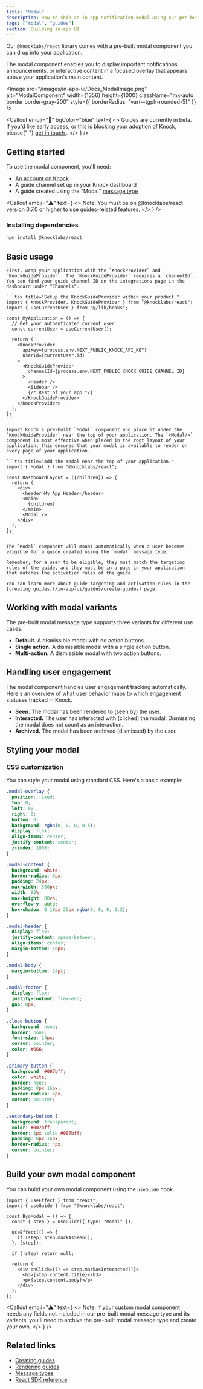 ```yaml
---
title: "Modal"
description: How to ship an in-app notification modal using our pre-built guides component.
tags: ["modal", "guides"]
section: Building in-app UI
---
```


Our `@knocklabs/react` library comes with a pre-built modal component you can drop into your application.

The modal component enables you to display important notifications, announcements, or interactive content in a focused overlay that appears above your application's main content.

<Image
  src="/images/in-app-ui/Docs_ModalImage.png"
  alt="ModalComponent"
  width={1356}
  height={1000}
  className="mx-auto border border-gray-200"
  style={{ borderRadius: "var(--tgph-rounded-5)" }}
/>

<Callout
  emoji="🚧"
  bgColor="blue"
  text={
    <>
      Guides are currently in beta. If you'd like early access, or this is
      blocking your adoption of Knock, please{" "}
      <a href="mailto:support@knock.app?subject=Guides%20beta%20access">
        get in touch
      </a>
      .
    </>
  }
/>

## Getting started

To use the modal component, you'll need:

- [An account on Knock](https://dashboard.knock.app)
- A guide channel set up in your Knock dashboard
- A guide created using the "Modal" [message type](/in-app-ui/message-types)

<Callout
  emoji="⚠️"
  text={
    <>
      <span className="font-bold">Note:</span> You must be on @knocklabs/react
      version 0.7.0 or higher to use guides-related features.
    </>
  }
/>

### Installing dependencies

```bash title="Installing dependencies"
npm install @knocklabs/react
```

## Basic usage

<Steps titleSize="h3">
  <Step title="Setup the KnockGuideProvider">
    
    First, wrap your application with the `KnockProvider` and `KnockGuideProvider`. The `KnockGuideProvider` requires a `channelId`. You can find your guide channel ID on the integrations page in the dashboard under "Channels".

    ```tsx title="Setup the KnockGuideProvider within your product."
    import { KnockProvider, KnockGuideProvider } from "@knocklabs/react";
    import { useCurrentUser } from "@/lib/hooks";

    const MyApplication = () => {
      // Get your authenticated current user
      const currentUser = useCurrentUser();

      return (
        <KnockProvider
          apiKey={process.env.NEXT_PUBLIC_KNOCK_API_KEY}
          userId={currentUser.id}
        >
          <KnockGuideProvider
            channelId={process.env.NEXT_PUBLIC_KNOCK_GUIDE_CHANNEL_ID}
          >
            <Header />
            <Sidebar />
            {/* Rest of your app */}
          </KnockGuideProvider>
        </KnockProvider>
      );
    };
    ```

  </Step>
  <Step title="Add the Modal component">
    
    Import Knock's pre-built `Modal` component and place it under the `KnockGuideProvider` near the top of your application. The `<Modal/>` component is most effective when placed in the root layout of your application, this ensures that your modal is available to render on every page of your application.

    ```tsx title="Add the modal near the top of your application."
    import { Modal } from "@knocklabs/react";

    const DashboardLayout = ({children}) => {
      return (
        <div>
          <header>My App Header</header>
          <main>
            {children}
          </main>
          <Modal />
        </div>
      );
    };
    ```

  </Step>
  <Step title="Mount the component">
    
    The `Modal` component will mount automatically when a user becomes eligible for a guide created using the `modal` message type.

    Remember, for a user to be eligible, they must match the targeting rules of the guide, and they must be in a page in your application that matches the activation rules of the guide.

    You can learn more about guide targeting and activation rules in the [creating guides](/in-app-ui/guides/create-guides) page.

  </Step>
</Steps>

## Working with modal variants

The pre-built modal message type supports three variants for different use cases:

- **Default.** A dismissible modal with no action buttons.
- **Single action.** A dismissible modal with a single action button.
- **Multi-action.** A dismissible modal with two action buttons.

## Handling user engagement

The modal component handles user engagement tracking automatically. Here's an overview of what user behavior maps to which engagement statuses tracked in Knock.

- **Seen.** The modal has been rendered to (seen by) the user.
- **Interacted.** The user has interacted with (clicked) the modal. Dismissing the modal does not count as an interaction.
- **Archived.** The modal has been archived (dismissed) by the user.

## Styling your modal

### CSS customization

You can style your modal using standard CSS. Here's a basic example:

```css title="Modal styles"
.modal-overlay {
  position: fixed;
  top: 0;
  left: 0;
  right: 0;
  bottom: 0;
  background: rgba(0, 0, 0, 0.5);
  display: flex;
  align-items: center;
  justify-content: center;
  z-index: 1000;
}

.modal-content {
  background: white;
  border-radius: 8px;
  padding: 24px;
  max-width: 500px;
  width: 90%;
  max-height: 80vh;
  overflow-y: auto;
  box-shadow: 0 10px 25px rgba(0, 0, 0, 0.2);
}

.modal-header {
  display: flex;
  justify-content: space-between;
  align-items: center;
  margin-bottom: 16px;
}

.modal-body {
  margin-bottom: 24px;
}

.modal-footer {
  display: flex;
  justify-content: flex-end;
  gap: 8px;
}

.close-button {
  background: none;
  border: none;
  font-size: 24px;
  cursor: pointer;
  color: #666;
}

.primary-button {
  background: #007bff;
  color: white;
  border: none;
  padding: 8px 16px;
  border-radius: 4px;
  cursor: pointer;
}

.secondary-button {
  background: transparent;
  color: #007bff;
  border: 1px solid #007bff;
  padding: 8px 16px;
  border-radius: 4px;
  cursor: pointer;
}
```

## Build your own modal component

You can build your own modal component using the `useGuide` hook.

```tsx title="Building your own modal component"
import { useEffect } from "react";
import { useGuide } from "@knocklabs/react";

const ByoModal = () => {
  const { step } = useGuide({ type: "modal" });

  useEffect(() => {
    if (step) step.markAsSeen();
  }, [step]);

  if (!step) return null;

  return (
    <div onClick={() => step.markAsInteracted()}>
      <h3>{step.content.title}</h3>
      <p>{step.content.body}</p>
    </div>
  );
};
```

<Callout
  emoji="⚠️"
  text={
    <>
      <span className="font-bold">Note:</span> If your custom modal component
      needs any fields not included in our pre-built modal message type and its
      variants, you'll need to archive the pre-built modal message type and
      create your own.
    </>
  }
/>

## Related links

- [Creating guides](/in-app-ui/guides/create-guides)
- [Rendering guides](/in-app-ui/guides/render-guides)
- [Message types](/in-app-ui/message-types)
- [React SDK reference](/in-app-ui/react/sdk/reference)

